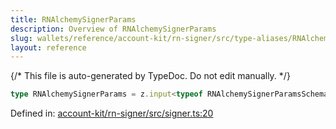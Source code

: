 ```yaml
---
title: RNAlchemySignerParams
description: Overview of RNAlchemySignerParams
slug: wallets/reference/account-kit/rn-signer/src/type-aliases/RNAlchemySignerParams
layout: reference
---
```


{/* This file is auto-generated by TypeDoc. Do not edit manually. */}

```ts
type RNAlchemySignerParams = z.input<typeof RNAlchemySignerParamsSchema>;
```

Defined in: [account-kit/rn-signer/src/signer.ts:20](https://github.com/alchemyplatform/aa-sdk/blob/9df5be8c23af4e472bcb503c17766b16da0ad87d/account-kit/rn-signer/src/signer.ts#L20)
